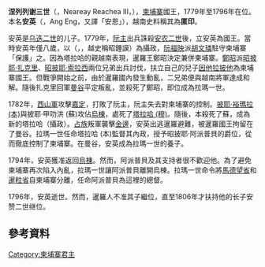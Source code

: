 {{Unreferenced|time=2019-12-19T09:38:14+00:00}}
'''涅列列谢三世'''（{{lang-km|នារាយណ៍រាជាទី៣}}，Neareay Reachea III，{{bd|1772年||1796年|11月8日}}），[[柬埔寨|柬埔寨]]國王，1779年至1796年在位。本名'''安英'''（{{kmr|k=អង្គអេង}}，Ang Eng，又譯「安恩」），越南史料稱其為'''匿印'''。

安英是[[乌迭二世|乌迭二世]]的儿子。1779年，[[阮主|阮主]]出兵誅殺[[安农二世|安农二世]]後，立安英為國王。當時安英年僅八歲，以{{link-km|召華塔拉哈 (穆)|ចៅហ្វ៊ាមូ}}（{{lang|km|ចៅហ្វ៊ាមូ}}，{{lang|th|เจ้าฟ้าทะละหะ (มู)}}，越史稱昭錘謨）為攝政，[[阮福映|阮福映]]派[[胡文璘|胡文璘]]駐守柬埔寨「保護」之。因為塔拉哈的親越南表現，暹羅王鄭昭決定兼併柬埔寨。[[鄭昭|鄭昭]]派[[拉瑪一世|昭披耶·扎克里]]、[[瑪哈·索拉·辛哈那|昭披耶·索拉西]]兩位兄弟出兵討伐，扶立自己的兒子[[因他拉披他|因他拉披他]]為柬埔寨國王。但戰爭開始之前，由於暹羅國內發生動亂，二兄弟便與越南將軍達成和解。隨後扎克里回軍[[曼谷|曼谷]]平定叛亂，並殺死了鄭昭，即位成為拉瑪一世。

1782年，[[西山朝|西山軍]]攻擊[[胡志明市|嘉定]]，打敗了阮主，阮主失去對柬埔寨的控制。[[昭披耶·阿派普貝|披耶·裕瑪拉 (本)]]與披耶·甲叻洪 (蘇)攻佔[[烏棟|烏棟]]，處死了[[塔拉哈_(穆)|塔拉哈 (穆)]]。隨後，本殺死了蘇，成為新的塔拉哈（攝政）。[[占族|占族]]叛軍襲擊[[金邊|金邊]]，安英出逃暹羅避難，被暹羅國王拘留在了曼谷。拉瑪一世任命塔拉哈 (本)監督其內政，授予昭披耶·阿派普貝的爵位，從而徹底控制了柬埔寨。在曼谷，安英成為拉瑪一世的養子。

1794年，安英獲准返回[[烏棟|烏棟]]。然而，阿派普貝及其支持者很不歡迎他。為了避免柬埔寨再次陷入內亂，拉瑪一世讓阿派普貝離開烏棟。拉瑪一世命令將[[馬德望省|馬德望省]]和[[暹粒省|暹粒省]]自柬埔寨分離，任命阿派普貝為這裡的總督。

1796年，安英逝世。然而，暹羅人不准其子繼位，直至1806年才扶持他的长子安赞二世继位。

==參考資料==
{{reflist}}

{{S-start}}
{{s-hou|||1772年|1796年|11月8日}}
{{s-reg}}
{{S-bef|before=[[安農二世|安農二世]]}}
{{s-ttl|title=[[柬埔寨君主列表|柬埔寨君主]]|years=1779年–1796年}}
{{S-aft|after=[[安贊二世|安贊二世]]}}
{{S-end}}


{{柬埔寨君主}}
[[Category:柬埔寨君主|Category:柬埔寨君主]]